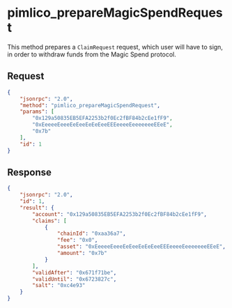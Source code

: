 # pimlico_prepareMagicSpendRequest

This method prepares a `ClaimRequest` request, which user will have to sign, in order to withdraw funds from the Magic Spend protocol.

## Request

```json
{
    "jsonrpc": "2.0",
    "method": "pimlico_prepareMagicSpendRequest",
    "params": [
        "0x129a50835EB5EFA2253b2f0Ec2fBF84b2cEe1fF9",
        "0xEeeeeEeeeEeEeeEeEeEeeEEEeeeeEeeeeeeeEEeE",
        "0x7b"
    ],
    "id": 1
}
```

## Response

```json
{
    "jsonrpc": "2.0",
    "id": 1,
    "result": {
        "account": "0x129a50835EB5EFA2253b2f0Ec2fBF84b2cEe1fF9",
        "claims": [
            {
                "chainId": "0xaa36a7",
                "fee": "0x0",
                "asset": "0xEeeeeEeeeEeEeeEeEeEeeEEEeeeeEeeeeeeeEEeE",
                "amount": "0x7b"
            }
        ],
        "validAfter": "0x671f71be",
        "validUntil": "0x6723827c",
        "salt": "0xc4e93"
    }
}
```